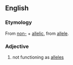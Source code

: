 ==English==

===Etymology===
From [[non-]] + [[allelic]], from [[allele]].

===Adjective===
{{en-adj|-}}

# not functioning as [[allele]]s